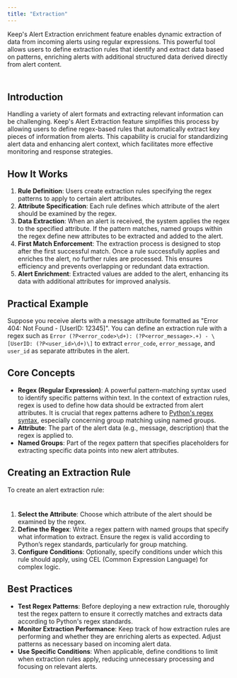 ```yaml
---
title: "Extraction"
---
```


Keep's Alert Extraction enrichment feature enables dynamic extraction of data from incoming alerts using regular expressions. This powerful tool allows users to define extraction rules that identify and extract data based on patterns, enriching alerts with additional structured data derived directly from alert content.

<Frame width="100" height="200">
  <img height="10" src="/images/extraction.png" />
</Frame>


## Introduction

Handling a variety of alert formats and extracting relevant information can be challenging. Keep's Alert Extraction feature simplifies this process by allowing users to define regex-based rules that automatically extract key pieces of information from alerts. This capability is crucial for standardizing alert data and enhancing alert context, which facilitates more effective monitoring and response strategies.

## How It Works

1. **Rule Definition**: Users create extraction rules specifying the regex patterns to apply to certain alert attributes.
2. **Attribute Specification**: Each rule defines which attribute of the alert should be examined by the regex.
3. **Data Extraction**: When an alert is received, the system applies the regex to the specified attribute. If the pattern matches, named groups within the regex define new attributes to be extracted and added to the alert.
4. **First Match Enforcement**: The extraction process is designed to stop after the first successful match. Once a rule successfully applies and enriches the alert, no further rules are processed. This ensures efficiency and prevents overlapping or redundant data extraction.
5. **Alert Enrichment**: Extracted values are added to the alert, enhancing its data with additional attributes for improved analysis.

## Practical Example

Suppose you receive alerts with a message attribute formatted as "Error 404: Not Found - [UserID: 12345]". You can define an extraction rule with a regex such as `Error (?P<error_code>\d+): (?P<error_message>.+) - \[UserID: (?P<user_id>\d+)\]` to extract `error_code`, `error_message`, and `user_id` as separate attributes in the alert.

## Core Concepts

- **Regex (Regular Expression)**: A powerful pattern-matching syntax used to identify specific patterns within text. In the context of extraction rules, regex is used to define how data should be extracted from alert attributes. It is crucial that regex patterns adhere to [Python's regex syntax](https://docs.python.org/3.11/library/re.html#match-objects), especially concerning group matching using named groups.
- **Attribute**: The part of the alert data (e.g., message, description) that the regex is applied to.
- **Named Groups**: Part of the regex pattern that specifies placeholders for extracting specific data points into new alert attributes.

## Creating an Extraction Rule

To create an alert extraction rule:

<Frame width="100" height="200">
  <img height="10" src="/images/extraction-rule-creation.png" />
</Frame>

1. **Select the Attribute**: Choose which attribute of the alert should be examined by the regex.
2. **Define the Regex**: Write a regex pattern with named groups that specify what information to extract. Ensure the regex is valid according to Python’s regex standards, particularly for group matching.
3. **Configure Conditions**: Optionally, specify conditions under which this rule should apply, using CEL (Common Expression Language) for complex logic.

## Best Practices

- **Test Regex Patterns**: Before deploying a new extraction rule, thoroughly test the regex pattern to ensure it correctly matches and extracts data according to Python's regex standards.
- **Monitor Extraction Performance**: Keep track of how extraction rules are performing and whether they are enriching alerts as expected. Adjust patterns as necessary based on incoming alert data.
- **Use Specific Conditions**: When applicable, define conditions to limit when extraction rules apply, reducing unnecessary processing and focusing on relevant alerts.
